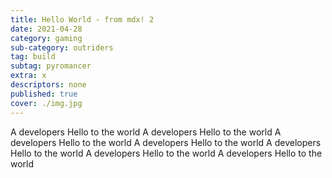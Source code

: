 ```yaml
---
title: Hello World - from mdx! 2
date: 2021-04-28
category: gaming
sub-category: outriders
tag: build
subtag: pyromancer
extra: x
descriptors: none
published: true
cover: ./img.jpg
---
```


A developers Hello to the world
A developers Hello to the world
A developers Hello to the world
A developers Hello to the world
A developers Hello to the world
A developers Hello to the world
A developers Hello to the world
